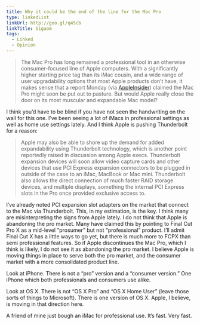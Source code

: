 ```yaml
---
title: Why it could be the end of the line for the Mac Pro
type: linkedList
linkUrl: http://goo.gl/q45cb
linkTitle: Gigaom
tags:
  - Linked
  - Opinion
---
```


> The Mac Pro has long remained a professional tool in an otherwise consumer-focused line of Apple computers. With a significantly higher starting price tag than its iMac cousin, and a wide range of user upgradability options that most Apple products don’t have, it makes sense that a report Monday (via [AppleInsider](http://www.appleinsider.com/articles/11/10/31/despite_new_cpu_options_apple_reportedly_questioning_future_of_mac_pro.html)) claimed the Mac Pro might soon be put out to pasture. But would Apple really close the door on its most muscular and expandable Mac model?

I think you’d have to be blind if you have not seen the handwriting on the wall for this one. I’ve been seeing a lot of iMacs in professional settings as well as home use settings lately. And I think Apple is pushing Thunderbolt for a reason:

> Apple may also be able to shore up the demand for added expandability using Thunderbolt technology, which is another point reportedly raised in discussion among Apple execs. Thunderbolt expansion devices will soon allow video capture cards and other devices that use PCI Express expansion connectors to be plugged in outside of the case to an iMac, MacBook or Mac mini. Thunderbolt also allows the direct connection of much faster RAID storage devices, and multiple displays, something the internal PCI Express slots in the Pro once provided exclusive access to.

I’ve already noted PCI expansion slot adapters on the market that connect to the Mac via Thunderbolt. This, in my estimation, is the key. I think many are misinterpreting the signs from Apple lately. I do not think that Apple is abandoning the pro market. Many have claimed this by pointing to Final Cut Pro X as a mid-level “prosumer” but not “professional” product. I’ll admit Final Cut X has a little ways to go yet, but there is much more to FCPX than semi professional features. So if Apple discontinues the Mac Pro, which I think is likely, I do not see it as abandoning the pro market. I believe Apple is moving things in place to serve both the pro market, and the consumer market with a more consolidated product line.

Look at iPhone. There is not a “pro” version and a “consumer version.” One iPhone which both professionals and consumers use alike.

Look at OS X. There is not “OS X Pro” and “OS X Home User” (leave those sorts of things to Microsoft). There is one version of OS X. Apple, I believe, is moving in that direction here.

A friend of mine just bough an iMac for professional use. It’s fast. Very fast.
